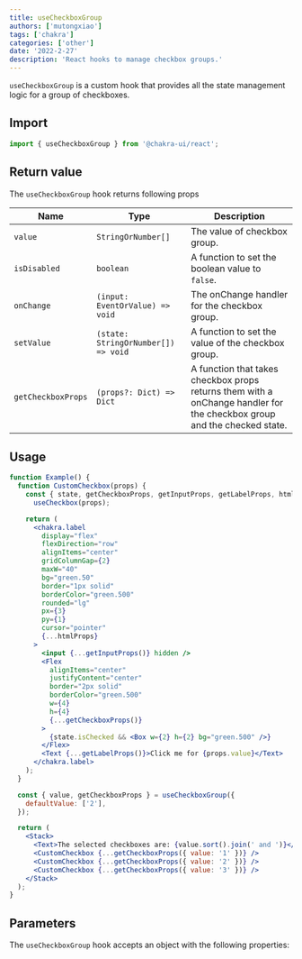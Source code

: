 ```yaml
---
title: useCheckboxGroup
authors: ['mutongxiao']
tags: ['chakra']
categories: ['other']
date: '2022-2-27'
description: 'React hooks to manage checkbox groups.'
---
```


`useCheckboxGroup` is a custom hook that provides all the state management logic
for a group of checkboxes.

## Import

```js
import { useCheckboxGroup } from '@chakra-ui/react';
```

## Return value

The `useCheckboxGroup` hook returns following props

| Name               | Type                                | Description                                                                                                             |
| ------------------ | ----------------------------------- | ----------------------------------------------------------------------------------------------------------------------- |
| `value`            | `StringOrNumber[]`                  | The value of checkbox group.                                                                                            |
| `isDisabled`       | `boolean`                           | A function to set the boolean value to `false`.                                                                         |
| `onChange`         | `(input: EventOrValue) => void`     | The onChange handler for the checkbox group.                                                                            |
| `setValue`         | `(state: StringOrNumber[]) => void` | A function to set the value of the checkbox group.                                                                      |
| `getCheckboxProps` | `(props?: Dict) => Dict`            | A function that takes checkbox props returns them with a onChange handler for the checkbox group and the checked state. |

## Usage

```jsx
function Example() {
  function CustomCheckbox(props) {
    const { state, getCheckboxProps, getInputProps, getLabelProps, htmlProps } =
      useCheckbox(props);

    return (
      <chakra.label
        display="flex"
        flexDirection="row"
        alignItems="center"
        gridColumnGap={2}
        maxW="40"
        bg="green.50"
        border="1px solid"
        borderColor="green.500"
        rounded="lg"
        px={3}
        py={1}
        cursor="pointer"
        {...htmlProps}
      >
        <input {...getInputProps()} hidden />
        <Flex
          alignItems="center"
          justifyContent="center"
          border="2px solid"
          borderColor="green.500"
          w={4}
          h={4}
          {...getCheckboxProps()}
        >
          {state.isChecked && <Box w={2} h={2} bg="green.500" />}
        </Flex>
        <Text {...getLabelProps()}>Click me for {props.value}</Text>
      </chakra.label>
    );
  }

  const { value, getCheckboxProps } = useCheckboxGroup({
    defaultValue: ['2'],
  });

  return (
    <Stack>
      <Text>The selected checkboxes are: {value.sort().join(' and ')}</Text>
      <CustomCheckbox {...getCheckboxProps({ value: '1' })} />
      <CustomCheckbox {...getCheckboxProps({ value: '2' })} />
      <CustomCheckbox {...getCheckboxProps({ value: '3' })} />
    </Stack>
  );
}
```

## Parameters

The `useCheckboxGroup` hook accepts an object with the following properties:

<PropsTable of="useCheckboxGroup" />
